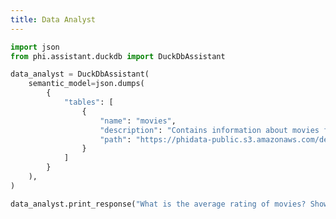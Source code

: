 ```yaml
---
title: Data Analyst
---
```


```python cookbook/assistants/data_analyst.py
import json
from phi.assistant.duckdb import DuckDbAssistant

data_analyst = DuckDbAssistant(
    semantic_model=json.dumps(
        {
            "tables": [
                {
                    "name": "movies",
                    "description": "Contains information about movies from IMDB.",
                    "path": "https://phidata-public.s3.amazonaws.com/demo_data/IMDB-Movie-Data.csv",
                }
            ]
        }
    ),
)

data_analyst.print_response("What is the average rating of movies? Show me the SQL.", markdown=True)
```
